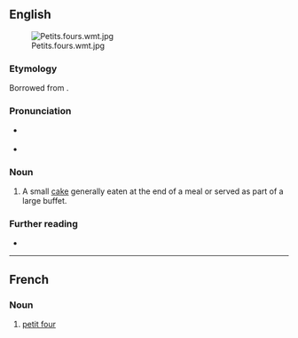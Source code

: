 ==English==
[[File:Petits.fours.wmt.jpg|thumb]]

===Etymology===
Borrowed from {{bor|en|fr|petit four|lit=small oven}}.

===Pronunciation===
* {{a|UK}} {{IPA|/ˈpɛti ˈfɔɹ/|lang=en}}
* {{a|US}} {{IPA|/ˈpɛti ˈfɔɹ/|lang=en}}

===Noun===
{{en-noun|petits fours|petit fours}}

# A small [[cake]] generally eaten at the end of a meal or served as part of a large buffet.

===Further reading===
* {{pedia}}

{{topic|en|Cakes and pastries}}

----

==French==

===Noun===
{{fr-noun|m|petits fours}}

# [[#English|petit four]]